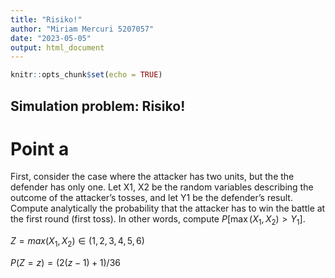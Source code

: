 ```yaml
---
title: "Risiko!"
author: "Miriam Mercuri 5207057"
date: "2023-05-05"
output: html_document
---
```


```r
knitr::opts_chunk$set(echo = TRUE)
```

## Simulation problem: Risiko!
# Point a

First, consider the case where the attacker has two units, but the the defender has only one. Let X1, X2 be the random variables describing the outcome of the attacker’s tosses, and let Y1 be the defender’s result. Compute analytically the probability that the attacker has to win the battle at the first round (first toss). In other words, compute $P [\max(X_1, X_2) > Y_1]$.

$Z=max(X_1,X_2) \in (1,2,3,4,5,6)$

$P(Z=z)=(2(z-1)+1)/36$










